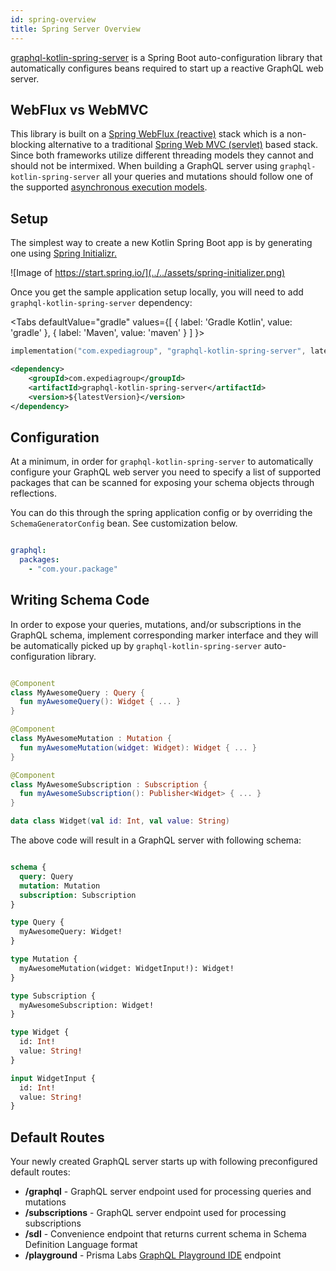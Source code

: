 ```yaml
---
id: spring-overview
title: Spring Server Overview
---
```



[graphql-kotlin-spring-server](https://github.com/ExpediaGroup/graphql-kotlin/tree/master/graphql-kotlin-spring-server)
is a Spring Boot auto-configuration library that automatically configures beans required to start up a reactive GraphQL
web server.

## WebFlux vs WebMVC

This library is built on a [Spring WebFlux (reactive)](https://docs.spring.io/spring/docs/current/spring-framework-reference/web-reactive.html) stack which is a non-blocking alternative to a traditional [Spring Web MVC (servlet)](https://docs.spring.io/spring/docs/current/spring-framework-reference/web.html) based stack.
Since both frameworks utilize different threading models they cannot and should not be intermixed.
When building a GraphQL server using `graphql-kotlin-spring-server` all your queries and mutations should follow one of the supported [asynchronous execution models](../../schema-generator/execution/async-models.md).

## Setup

The simplest way to create a new Kotlin Spring Boot app is by generating one using [Spring Initializr.](https://start.spring.io/)

![Image of https://start.spring.io/](../../assets/spring-initializer.png)

Once you get the sample application setup locally, you will need to add `graphql-kotlin-spring-server` dependency:

<Tabs
  defaultValue="gradle"
  values={[
    { label: 'Gradle Kotlin', value: 'gradle' },
    { label: 'Maven', value: 'maven' }
  ]
}>

<TabItem value="gradle">

```kotlin
implementation("com.expediagroup", "graphql-kotlin-spring-server", latestVersion)
```

</TabItem>
<TabItem value="maven">

```xml
<dependency>
    <groupId>com.expediagroup</groupId>
    <artifactId>graphql-kotlin-spring-server</artifactId>
    <version>${latestVersion}</version>
</dependency>
```

</TabItem>
</Tabs>

## Configuration

At a minimum, in order for `graphql-kotlin-spring-server` to automatically configure your GraphQL web server you need to
specify a list of supported packages that can be scanned for exposing your schema objects through reflections.

You can do this through the spring application config or by overriding the `SchemaGeneratorConfig` bean. See customization below.

```yaml

graphql:
  packages:
    - "com.your.package"

```

## Writing Schema Code

In order to expose your queries, mutations, and/or subscriptions in the GraphQL schema, implement
corresponding marker interface and they will be automatically picked up by `graphql-kotlin-spring-server`
auto-configuration library.

```kotlin

@Component
class MyAwesomeQuery : Query {
  fun myAwesomeQuery(): Widget { ... }
}

@Component
class MyAwesomeMutation : Mutation {
  fun myAwesomeMutation(widget: Widget): Widget { ... }
}

@Component
class MyAwesomeSubscription : Subscription {
  fun myAwesomeSubscription(): Publisher<Widget> { ... }
}

data class Widget(val id: Int, val value: String)

```

The above code will result in a GraphQL server with following schema:

```graphql

schema {
  query: Query
  mutation: Mutation
  subscription: Subscription
}

type Query {
  myAwesomeQuery: Widget!
}

type Mutation {
  myAwesomeMutation(widget: WidgetInput!): Widget!
}

type Subscription {
  myAwesomeSubscription: Widget!
}

type Widget {
  id: Int!
  value: String!
}

input WidgetInput {
  id: Int!
  value: String!
}

```

## Default Routes

Your newly created GraphQL server starts up with following preconfigured default routes:

-   **/graphql** - GraphQL server endpoint used for processing queries and mutations
-   **/subscriptions** - GraphQL server endpoint used for processing subscriptions
-   **/sdl** - Convenience endpoint that returns current schema in Schema Definition Language format
-   **/playground** - Prisma Labs [GraphQL Playground IDE](https://github.com/prisma-labs/graphql-playground) endpoint
